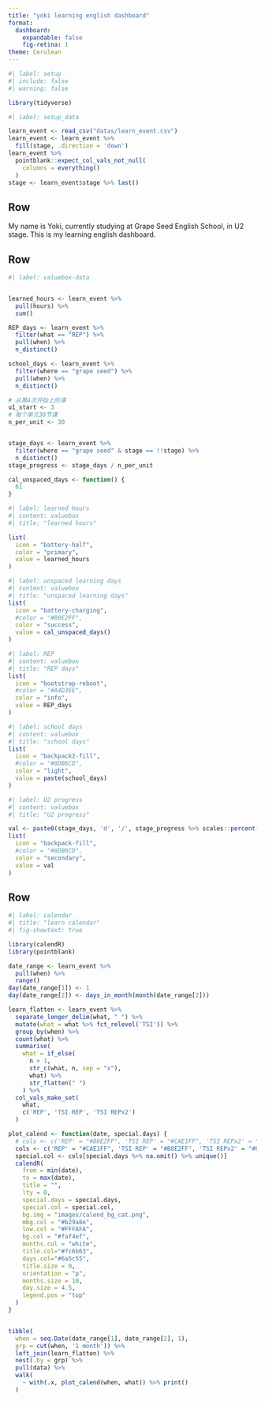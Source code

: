 ```yaml
---
title: "yoki learning english dashboard"
format:
  dashboard:
    expandable: false
    fig-retina: 1
theme: Cerulean
---
```


```r
#| label: setup
#| include: false
#| warning: false

library(tidyverse)
```

```r
#| label: setup_data

learn_event <- read_csv("datas/learn_event.csv") 
learn_event <- learn_event %>%
  fill(stage, .direction = 'down')
learn_event %>% 
  pointblank::expect_col_vals_not_null(
    columns = everything()
  )
stage <- learn_event$stage %>% last()

```

## Row {scrolling="false"}

My name is Yoki, currently studying at Grape Seed English School, in U2 stage. This is my learning english dashboard.

## Row

```r
#| label: valuebox-data


learned_hours <- learn_event %>% 
  pull(hours) %>% 
  sum()

REP_days <- learn_event %>% 
  filter(what == "REP") %>% 
  pull(when) %>% 
  n_distinct()

school_days <- learn_event %>% 
  filter(where == "grape seed") %>% 
  pull(when) %>% 
  n_distinct()

# 从第4次开始上的课
u1_start <- 3
# 每个单元30节课
n_per_unit <- 30


stage_days <- learn_event %>% 
  filter(where == "grape seed" & stage == !!stage) %>% 
  n_distinct()
stage_progress <- stage_days / n_per_unit

cal_unspaced_days <- function() {
  61
}

```

```r
#| label: learned hours
#| content: valuebox
#| title: "learned hours"

list(
  icon = "battery-half",
  color = "primary",
  value = learned_hours
)
```

```r
#| label: unspaced learning days
#| content: valuebox
#| title: "unspaced learning days"
list(
  icon = "battery-charging",
  #color = "#B0E2FF",
  color = "success",
  value = cal_unspaced_days()
)
```

```r
#| label: REP
#| content: valuebox
#| title: "REP days"
list(
  icon = "bootstrap-reboot",
  #color = "#A4D3EE",
  color = "info",
  value = REP_days
)
```

```r
#| label: school days
#| content: valuebox
#| title: "school days"
list(
  icon = "backpack2-fill",
  #color = "#8DB6CD",
  color = "light",
  value = paste(school_days)
)
```

```r
#| label: U2 progress
#| content: valuebox
#| title: "U2 progress"

val <- paste0(stage_days, 'd', '/', stage_progress %>% scales::percent())
list(
  icon = "backpack-fill",
  #color = "#8DB6CD",
  color = "secondary",
  value = val
)
```

## Row

```r
#| label: calendar
#| title: "learn calendar"
#| fig-showtext: true

library(calendR)
library(pointblank)

date_range <- learn_event %>% 
  pull(when) %>% 
  range()
day(date_range[1]) <- 1
day(date_range[2]) <- days_in_month(month(date_range[2]))

learn_flatten <- learn_event %>% 
  separate_longer_delim(what, " ") %>% 
  mutate(what = what %>% fct_relevel('TSI')) %>% 
  group_by(when) %>% 
  count(what) %>% 
  summarise(
    what = if_else(
      n > 1,
      str_c(what, n, sep = "x"),
      what) %>% 
      str_flatten(" ")
    ) %>% 
  col_vals_make_set(
    what,
    c('REP', 'TSI REP', 'TSI REPx2')
  )

plot_calend <- function(date, special.days) {
  # cols <- c('REP' = "#B0E2FF", 'TSI REP' = "#CAE1FF", 'TSI REPx2' = "#87CEFA")
  cols <- c('REP' = "#CAE1FF", 'TSI REP' = "#B0E2FF", 'TSI REPx2' = "#87CEFA")
  special.col <- cols[special.days %>% na.omit() %>% unique()]
  calendR(
    from = min(date),
    to = max(date),
    title = "",
    lty = 0,
    special.days = special.days,
    special.col = special.col,
    bg.img = "images/calend_bg_cat.png",
    mbg.col = "#b29a8e",
    low.col = "#FFFAFA",
    bg.col = "#faf4ef",
    months.col = "white",
    title.col="#7c6b63",
    days.col="#6a5c55",
    title.size = 0,    
  	orientation = "p",
    months.size = 10,
    day.size = 4.5,
    legend.pos = "top"
  )
}


tibble(
  when = seq.Date(date_range[1], date_range[2], 1),
  grp = cut(when, '1 month')) %>% 
  left_join(learn_flatten) %>% 
  nest(.by = grp) %>% 
  pull(data) %>% 
  walk(
    ~ with(.x, plot_calend(when, what)) %>% print()
  )



```
